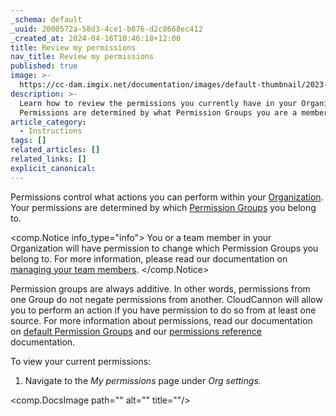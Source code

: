 ```yaml
---
_schema: default
_uuid: 2000572a-58d3-4ce1-b876-d2c8668ec412
_created_at: 2024-04-16T10:46:18+12:00
title: Review my permissions
nav_title: Review my permissions
published: true
image: >-
  https://cc-dam.imgix.net/documentation/images/default-thumbnail/2023-Q4/CloudCannon-Documentation-Thumbnail.png
description: >-
  Learn how to review the permissions you currently have in your Organization.
  Permissions are determined by what Permission Groups you are a member of.
article_category:
  - Instructions
tags: []
related_articles: []
related_links: []
explicit_canonical:
---
```

Permissions control what actions you can perform within your [Organization](/documentation/articles/what-is-an-organization/). Your permissions are determined by which [Permission Groups](/documentation/articles/default-permission-groups/) you belong to.

<comp.Notice info_type="info">
  You or a team member in your Organization will have permission to change which Permission Groups you belong to. For more information, please read our documentation on [managing your team members](/documentation/articles/manage-your-team-members/).
</comp.Notice>

Permission groups are always additive. In other words, permissions from one Group do not negate permissions from another. CloudCannon will allow you to perform an action if you have permission to do so from at least one source. For more information about permissions, read our documentation on [default Permission Groups](/documentation/articles/default-permission-groups/) and our [permissions reference](/documentation/articles/permissions-reference/) documentation.

To view your current permissions:

1. Navigate to the *My permissions* page under *Org settings.*

<comp.DocsImage path="" alt="" title=""/>